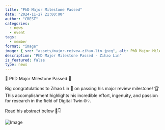 ```yaml
---
title: "PhD Major Milestone Passed"
date: "2024-11-27 21:00:00"
author: "CREST"
categories:
  - news
  - event
tags:
  - member
format: "image"
image: { src: "assets/major-reivew-zihao-lin.jpeg", alt: PhD Major Milestone Passed" }
description: "PhD Major Milestone Passed - Zihao Lin"
is_featured: false
type: news
---
```

🎉 PhD Major Milestone Passed 🎉

Big congratulations to Zihao Lin 👏 on passing his major review milestone! 🏆
This accomplishment highlights his incredible effort, ingenuity, and passion for research in the field of Digital Twin 🌐💡.

Read his abstract below 📑👇

![Image](assets/major-reivew-zihao-lin.jpeg "PhD Major Milestone Passed")
